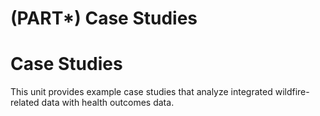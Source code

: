 # (PART\*) Case Studies {.unnumbered .unlisted}

# **Case Studies** {-}

This unit provides example case studies that analyze integrated wildfire-related data with health outcomes data.



